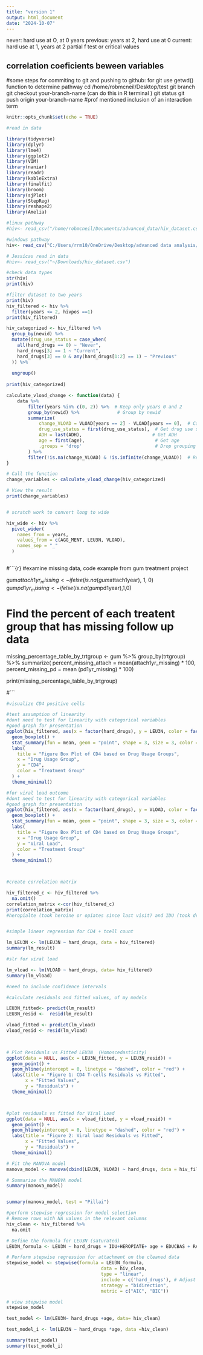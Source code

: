 ```yaml
---
title: "version 1"
output: html_document
date: "2024-10-07"
---
```

never: hard use at O, at 0 years 
previous: years at 2, hard use at 0
current: hard use at 1, years at 2 
partial f test or critical values

correlation coeficients beween variables 
-

#some steps for commiting to git and pushing to github:
for git use getwd() function to determine pathway 
cd /home/robmcneil/Desktop/test
git branch
git checkout your-branch-name (can do this in R terminal )
git status
git push origin your-branch-name
#prof mentioned inclusion of an interaction term 
```r
knitr::opts_chunk$set(echo = TRUE)
```



```r

#read in data

library(tidyverse)
library(dplyr)
library(lme4)
library(ggplot2)
library(VIM)
library(naniar)
library(readr)
library(kableExtra)
library(finalfit)
library(broom)
library(sjPlot)
library(StepReg)
library(reshape2)
library(Amelia)

#linux pathway
#hiv<- read_csv("/home/robmcneil/Documents/advanced_data/hiv_dataset.csv")

#windows pathway
hiv<- read_csv("C:/Users/rrm10/OneDrive/Desktop/advanced data analysis/hiv_dataset.csv")

# Jessicas read in data
#hiv<- read_csv("~/Downloads/hiv_dataset.csv")

#check data types
str(hiv)
print(hiv)

```



```r
#filter dataset to two years
print(hiv)
hiv_filtered <- hiv %>%
  filter(years <= 2, hivpos ==1)
print(hiv_filtered)
```

```r

hiv_categorized <- hiv_filtered %>%
  group_by(newid) %>%
  mutate(drug_use_status = case_when(
    all(hard_drugs == 0) ~ "Never",
    hard_drugs[3] == 1 ~ "Current",
    hard_drugs[3] == 0 & any(hard_drugs[1:2] == 1) ~ "Previous"
  )) %>%
  
  ungroup()
  
print(hiv_categorized)

```


```r



calculate_vload_change <- function(data) {
    data %>%
        filter(years %in% c(0, 2)) %>%  # Keep only years 0 and 2
        group_by(newid) %>%              # Group by newid
        summarize(
            change_VLOAD = VLOAD[years == 2] - VLOAD[years == 0],  # Calculate change
            drug_use_status = first(drug_use_status),  # Get drug use status
            ADH = last(ADH),                          # Get ADH
            age = first(age),                          # Get age
            .groups = 'drop'                           # Drop grouping
        ) %>%
        filter(!is.na(change_VLOAD) & !is.infinite(change_VLOAD))  # Remove NA and infinite values
}

# Call the function
change_variables <- calculate_vload_change(hiv_categorized)

# View the result
print(change_variables)



```










```r
# scratch work to convert long to wide

hiv_wide <- hiv %>%
  pivot_wider(
    names_from = years,
    values_from = c(AGG_MENT, LEU3N, VLOAD), 
    names_sep = "_"
  )



```


#```{r}
#examine missing data, code example from gum treatment project

gum$attach1yr_missing <- ifelse(is.na(gum$attach1year), 1, 0)
gum$pd1yr_missing <- ifelse(is.na(gum$pd1year),1,0)

# Find the percent of each treatent group that has missing follow up data 
missing_percentage_table_by_trtgroup <- gum %>%
  group_by(trtgroup) %>%
  summarize(
    percent_missing_attach = mean(attach1yr_missing) * 100,
    percent_missing_pd = mean (pd1yr_missing) * 100)

print(missing_percentage_table_by_trtgroup)



#```

```r
#visualize CD4 positive cells

#test assumption of linearity 
#dont need to test for linearity with categorical variables 
#good graph for presentation 
ggplot(hiv_filtered, aes(x = factor(hard_drugs), y = LEU3N, color = factor(hard_drugs))) +
  geom_boxplot() +
  stat_summary(fun = mean, geom = "point", shape = 3, size = 3, color = "black") +  # Adds mean points
  labs(
    title = "Figure Box Plot of CD4 based on Drug Usage Groups",
    x = "Drug Usage Group",
    y = "CD4",
    color = "Treatment Group"
  ) +
  theme_minimal()
```


```r

#for viral load outcome
#dont need to test for linearity with categorical variables 
#good graph for presentation 
ggplot(hiv_filtered, aes(x = factor(hard_drugs), y = VLOAD, color = factor(hard_drugs))) +
  geom_boxplot() +
  stat_summary(fun = mean, geom = "point", shape = 3, size = 3, color = "black") +  # Adds mean points
  labs(
    title = "Figure Box Plot of CD4 based on Drug Usage Groups",
    x = "Drug Usage Group",
    y = "Viral Load",
    color = "Treatment Group"
  ) +
  theme_minimal()




```

```r

#create correlation matrix 

hiv_filtered_c <- hiv_filtered %>%
  na.omit()
correlation_matrix <-cor(hiv_filtered_c)
print(correlation_matrix)
#heropialte (took heroine or opiates since last visit) and IDU (took drugs with a needle) are highly correlated with hard_drugs



```






```r

#simple linear regression for CD4 + tcell count

lm_LEU3N <- lm(LEU3N ~ hard_drugs, data = hiv_filtered)
summary(lm_result)

#slr for viral load 

lm_vload <- lm(VLOAD ~ hard_drugs, data= hiv_filtered)
summary(lm_vload)

#need to include confidence intervals
```

```r

#calculate residuals and fitted values, of my models 

LEU3N_fitted<- predict(lm_result)
LEU3N_resid <-  resid(lm_result)

vload_fitted <- predict(lm_vload)
vload_resid <- resid(lm_vload)

 


```


```r

# Plot Residuals vs Fitted LEU3N  (Homoscedasticity)
ggplot(data = NULL, aes(x = LEU3N_fitted, y = LEU3N_resid)) +
  geom_point() +
  geom_hline(yintercept = 0, linetype = "dashed", color = "red") +
  labs(title = "Figure 1: CD4 T-cells Residuals vs Fitted", 
       x = "Fitted Values",
       y = "Residuals") +
  theme_minimal()



#plot residuals vs fitted for Viral Load
ggplot(data = NULL, aes(x = vload_fitted, y = vload_resid)) +
  geom_point() +
  geom_hline(yintercept = 0, linetype = "dashed", color = "red") +
  labs(title = "Figure 2: Viral load Residuals vs Fitted", 
       x = "Fitted Values",
       y = "Residuals") +
  theme_minimal()

```


```r


# Fit the MANOVA model
manova_model <- manova(cbind(LEU3N, VLOAD) ~ hard_drugs, data = hiv_filtered)

# Summarize the MANOVA model
summary(manova_model)


summary(manova_model, test = "Pillai") 

```




```r
#perform stepwise regression for model selection 
# Remove rows with NA values in the relevant columns
hiv_clean <- hiv_filtered %>%
  na.omit

# Define the formula for LEU3N (saturated)
LEU3N_formula <- LEU3N ~ hard_drugs + IDU+HEROPIATE+ age + EDUCBAS + RACE + ADH +DKGRP + SMOKE + CESD + DYSLIP +LDL +TRIG+ TCHOL +FP+FRP+KID+LIV34+DIAB+HBP+BMI+income+HASHF

# Perform stepwise regression for attachment on the cleaned data
stepwise_model <- stepwise(formula = LEU3N_formula,
                                   data = hiv_clean,
                                   type = "linear",
                                   include = c('hard_drugs'), # Adjust as needed
                                   strategy = "bidirection",
                                   metric = c("AIC", "BIC"))

# view stepwise model
stepwise_model


```



```r

test_model <- lm(LEU3N~ hard_drugs +age, data= hiv_clean)

test_model_i <- lm(LEU3N ~ hard_drugs *age, data =hiv_clean)

summary(test_model)
summary(test_model_i)

```




